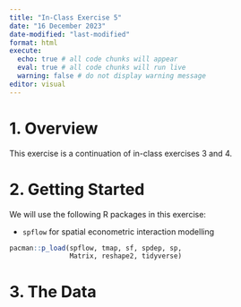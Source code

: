 ```yaml
---
title: "In-Class Exercise 5"
date: "16 December 2023"
date-modified: "last-modified"
format: html
execute: 
  echo: true # all code chunks will appear
  eval: true # all code chunks will run live
  warning: false # do not display warning message
editor: visual
---
```


# 1. Overview

This exercise is a continuation of in-class exercises 3 and 4.

# 2. Getting Started

We will use the following R packages in this exercise:

-   `spflow` for spatial econometric interaction modelling

```r
pacman::p_load(spflow, tmap, sf, spdep, sp,
               Matrix, reshape2, tidyverse)
```

# 3. The Data
